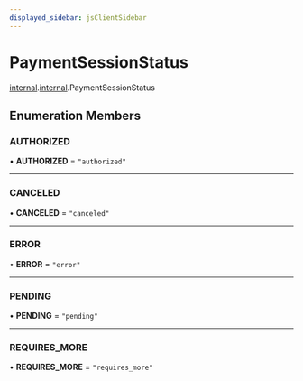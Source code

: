 ```yaml
---
displayed_sidebar: jsClientSidebar
---
```



# PaymentSessionStatus

[internal](../../admin_discounts/modules/admin_discounts.internal.mdx).[internal](../modules/admin_discounts.internal.internal.mdx).PaymentSessionStatus

## Enumeration Members

### AUTHORIZED

• **AUTHORIZED** = ``"authorized"``

___

### CANCELED

• **CANCELED** = ``"canceled"``

___

### ERROR

• **ERROR** = ``"error"``

___

### PENDING

• **PENDING** = ``"pending"``

___

### REQUIRES\_MORE

• **REQUIRES\_MORE** = ``"requires_more"``
